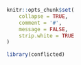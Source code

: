 
```r
knitr::opts_chunk$set(
	collapse = TRUE,
	comment = '#',
	message = FALSE,
	strip.white = TRUE
)
```

```r
library(conflicted)
```
